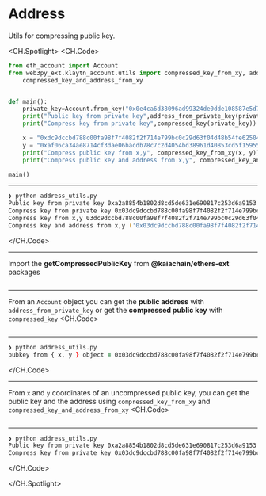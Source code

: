 # Address
Utils for compressing public key.

<CH.Spotlight>
<CH.Code>

```py address_utils.py
from eth_account import Account
from web3py_ext.klaytn_account.utils import compressed_key_from_xy, address_from_private_key, compressed_key, \
    compressed_key_and_address_from_xy


def main():
    private_key=Account.from_key("0x0e4ca6d38096ad99324de0dde108587e5d7c600165ae4cd6c2462c597458c2b8")
    print("Public key from private key",address_from_private_key(private_key))
    print("Compress key from private key",compressed_key(private_key))

    x = "0xdc9dccbd788c00fa98f7f4082f2f714e799bc0c29d63f04d48b54fe6250453cd"
    y = "0xaf06ca34ae8714cf3dae06bacdb78c7c2d4054bd38961d40853cd5f15955da79"
    print("Compress public key from x,y", compressed_key_from_xy(x, y))
    print("Compress public key and address from x,y", compressed_key_and_address_from_xy(x, y))

main()
```

---

```zsh output
❯ python address_utils.py
Public key from private key 0xa2a8854b1802d8cd5de631e690817c253d6a9153
Compress key from private key 0x03dc9dccbd788c00fa98f7f4082f2f714e799bc0c29d63f04d48b54fe6250453cd
Compress key from x,y 03dc9dccbd788c00fa98f7f4082f2f714e799bc0c29d63f04d48b54fe6250453cd
Compress key and address from x,y ('0x03dc9dccbd788c00fa98f7f4082f2f714e799bc0c29d63f04d48b54fe6250453cd', '0xA2a8854b1802D8Cd5De631E690817c253d6a9153')

```

</CH.Code>

---

Import the **getCompressedPublicKey** from **@kaiachain/ethers-ext** packages

```py address_utils.py focus=1:3

```

---
From an `Account` object you can get the **public address** with `address_from_private_key` or get the **compressed public key** with `compressed_key`
<CH.Code>
```py address_utils.py focus=7:9

```

---

```zsh output
❯ python address_utils.py
pubkey from { x, y } object = 0x03dc9dccbd788c00fa98f7f4082f2f714e799bc0c29d63f04d48b54fe6250453cd
```

</CH.Code>

---
From `x` and `y` coordinates of an uncompressed public key, you can get the public key and the address using `compressed_key_from_xy` and `compressed_key_and_address_from_xy`
<CH.Code>
```py address_utils.py focus=11:14

```

---
```zsh output
❯ python address_utils.py
Public key from private key 0xa2a8854b1802d8cd5de631e690817c253d6a9153
Compress key from private key 0x03dc9dccbd788c00fa98f7f4082f2f714e799bc0c29d63f04d48b54fe6250453cd
```

</CH.Code>

</CH.Spotlight>
